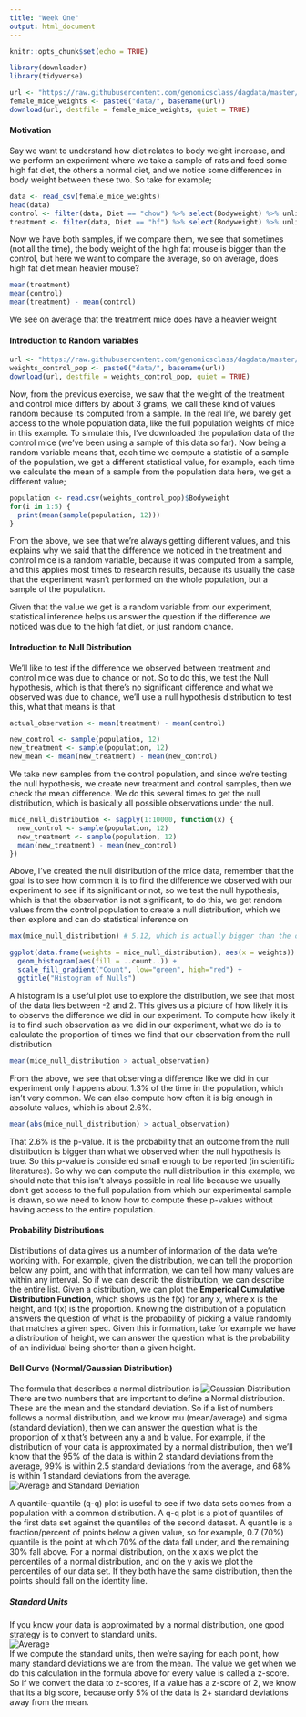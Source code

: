 ```yaml
---
title: "Week One"
output: html_document
---
```


```r
knitr::opts_chunk$set(echo = TRUE)
```

```r
library(downloader)
library(tidyverse)

url <- "https://raw.githubusercontent.com/genomicsclass/dagdata/master/inst/extdata/femaleMiceWeights.csv"
female_mice_weights <- paste0("data/", basename(url))
download(url, destfile = female_mice_weights, quiet = TRUE)
```

#### Motivation  
Say we want to understand how diet relates to body weight increase, and we perform an experiment where we take a sample of rats and feed some high fat diet, the others a normal diet, and we notice some differences in body weight between these two. So take for example; 

```r
data <- read_csv(female_mice_weights)
head(data)
control <- filter(data, Diet == "chow") %>% select(Bodyweight) %>% unlist
treatment <- filter(data, Diet == "hf") %>% select(Bodyweight) %>% unlist
```
Now we have both samples, if we compare them, we see that sometimes (not all the time), the body weight of the high fat mouse is bigger than the control, but here we want to compare the average, so on average, does high fat diet mean heavier mouse? 

```r
mean(treatment)
mean(control)
mean(treatment) - mean(control) 
```

We see on average that the treatment mice does have a heavier weight 

#### Introduction to Random variables  

```r
url <- "https://raw.githubusercontent.com/genomicsclass/dagdata/master/inst/extdata/femaleControlsPopulation.csv"
weights_control_pop <- paste0("data/", basename(url))
download(url, destfile = weights_control_pop, quiet = TRUE)
```

Now, from the previous exercise, we saw that the weight of the treatment and control mice differs by about 3 grams, we call these kind of values random because its computed from a sample. In the real life, we barely get access to the whole population data, like the full population weights of mice in this example. To simulate this, I've downloaded the population data of the control mice (we've been using a sample of this data so far). Now being a random variable means that, each time we compute a statistic of a sample of the population, we get a different statistical value, for example, each time we calculate the mean of a sample from the population data here, we get a different value;  

```r
population <- read.csv(weights_control_pop)$Bodyweight
for(i in 1:5) {
  print(mean(sample(population, 12)))
}
```

From the above, we see that we're always getting different values, and this explains why we said that the difference we noticed in the treatment and control mice is a random variable, because it was computed from a sample, and this applies most times to research results, because its usually the case that the experiment wasn't performed on the whole population, but a sample of the population.

Given that the value we get is a random variable from our experiment, statistical inference helps us answer the question if the difference we noticed was due to the high fat diet, or just random chance. 

#### Introduction to Null Distribution  

We'll like to test if the difference we observed between treatment and control mice was due to chance or not. So to do this, we test the Null hypothesis, which is that there's no significant difference and what we observed was due to chance, we'll use a null hypothesis distribution to test this, what that means is that 

```r
actual_observation <- mean(treatment) - mean(control)

new_control <- sample(population, 12)
new_treatment <- sample(population, 12)
new_mean <- mean(new_treatment) - mean(new_control)
```

We take new samples from the control population, and since we're testing the null hypothesis, we create new treatment and control samples, then we check the mean difference. We do this several times to get the null distribution, which is basically all possible observations under the null. 

```r
mice_null_distribution <- sapply(1:10000, function(x) {
  new_control <- sample(population, 12)
  new_treatment <- sample(population, 12)
  mean(new_treatment) - mean(new_control)
})
```

Above, I've created the null distribution of the mice data, remember that the goal is to see how common it is to find the difference we observed with our experiment to see if its significant or not, so we test the null hypothesis, which is that the observation is not significant, to do this, we get random values from the control population to create a null distribution, which we then explore and can do statistical inference on  

```r
max(mice_null_distribution) # 5.12, which is actually bigger than the observation we saw in our experiment. Interesting.

ggplot(data.frame(weights = mice_null_distribution), aes(x = weights)) +
  geom_histogram(aes(fill = ..count..)) +
  scale_fill_gradient("Count", low="green", high="red") +
  ggtitle("Histogram of Nulls")
```

A histogram is a useful plot use to explore the distribution, we see that most of the data lies between -2 and 2. This gives us a picture of how likely it is to observe the difference we did in our experiment. To compute how likely it is to find such observation as we did in our experiment, what we do is to calculate the proportion of times we find that our observation from the null distribution  

```r
mean(mice_null_distribution > actual_observation)
```
From the above, we see that observing a difference like we did in our experiment only happens about 1.3% of the time in the population, which isn't very common. We can also compute how often it is big enough in absolute values, which is about 2.6%. 

```r
mean(abs(mice_null_distribution) > actual_observation)
```

That 2.6% is the p-value. It is the probability that an outcome from the null distribution is bigger than what we observed when the null hypothesis is true. So this p-value is considered small enough to be reported (in scientific literatures). So why we can compute the null distribution in this example, we should note that this isn't always possible in real life because we usually don't get access to the full population from which our experimental sample is drawn, so we need to know how to compute these p-values without having access to the entire population.  

#### Probability Distributions  
Distributions of data gives us a number of information of the data we're working with. For example, given the distribution, we can tell the proportion below any point, and with that information, we can tell how many values are within any interval. So if we can describ the distribution, we can describe the entire list. Given a distribution, we can plot the **Emperical Cumulative Distribution Function**, which shows us the f(x) for any x, where x is the height, and f(x) is the proportion. Knowing the distribution of a population answers the question of what is the probability of picking a value randomly that matches a given spec.  Given this information, take for example we have a distribution of height, we can answer the question what is the probability of an individual being shorter than a given height.  

#### Bell Curve (Normal/Gaussian Distribution) 
The formula that describes a normal distribution is 
![Gaussian Distribution](images/gaussian_distribution.png)
There are two numbers that are important to define a Normal distribution. These are the mean and the standard deviation. So if a list of numbers follows a normal distribution, and we know mu (mean/average) and sigma (standard deviation), then we can answer the question what is the proportion of x that's between any a and b value. For example, if the distribution of your data is approximated by a normal distribution, then we'll know that the 95% of the data is within 2 standard deviations from the average, 99% is within 2.5 standard deviations from the average, and 68% is within 1 standard deviations from the average. 
![Average and Standard Deviation](images/average_standard_deviation.png)  

A quantile-quantile (q-q) plot is useful to see if two data sets comes from a population with a common distribution. A q-q plot is a plot of quantiles of the first data set against the quantiles of the second dataset. A quantile is a fraction/percent of points below a given value, so for example, 0.7 (70%) quantile is the point at which 70% of the data fall under, and the remaining 30% fall above.  For a normal distribution, on the x axis we plot the percentiles of a normal distribution, and on the y axis we plot the percentiles of our data set. If they both have the same distribution, then the points should fall on the identity line.

##### Standard Units  
If you know your data is approximated by a normal distribution, one good strategy is to convert to standard units.  
![Average](images/standard_units.png)  
If we compute the standard units, then we're saying for each point, how many standard deviations we are from the mean. The value we get when we do this calculation in the formula above for every value is called a z-score. So if we convert the data to z-scores, if a value has a z-score of 2, we know that its a big score, because only 5% of the data is 2+ standard deviations away from the mean.  


